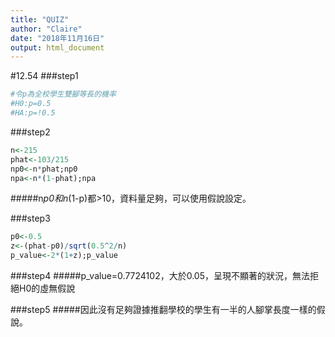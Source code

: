 ```yaml
---
title: "QUIZ"
author: "Claire"
date: "2018年11月16日"
output: html_document
---
```


#12.54
###step1
```r
#令p為全校學生雙腳等長的機率
#H0:p=0.5
#HA:p=!0.5
```

###step2
```r

n<-215
phat<-103/215
np0<-n*phat;np0
npa<-n*(1-phat);npa
```


#####n*p0和n*(1-p)都>10，資料量足夠，可以使用假說設定。

###step3
```r

p0<-0.5
z<-(phat-p0)/sqrt(0.5^2/n)
p_value<-2*(1+z);p_value
```

###step4
#####p_value=0.7724102，大於0.05，呈現不顯著的狀況，無法拒絕H0的虛無假說

###step5
#####因此沒有足夠證據推翻學校的學生有一半的人腳掌長度一樣的假說。


